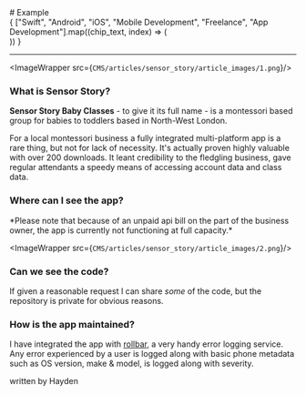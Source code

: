 
<div className="mt-6"/>
# Example

<div className="flex not-prose">
    <div className="flex flex-wrap justify-center">
        {
        ["Swift", "Android", "iOS", "Mobile Development", "Freelance", "App Development"].map((chip_text, index) => (
            <div key={index} className="mr-3 mt-3">
                <Chip chip_text={chip_text} />
            </div>
        ))
        }
    </div>
</div>

---

<ImageWrapper src={`CMS/articles/sensor_story/article_images/1.png`}/>

### What is Sensor Story?
**Sensor Story Baby Classes** - to give it its full name - is a montessori based group for babies to toddlers based in North-West London. 

For a local montessori business a fully integrated multi-platform app is a rare thing, but not for lack of necessity. It's actually proven highly valuable with over 200 downloads. It leant credibility to the fledgling business, gave regular attendants a speedy means of accessing account data and class data.

### Where can I see the app?
<div className="flex mt-6 not-prose w-full justify-center">
    <div className="mr-3">
        <MB_Button from_cms={true} text="App Store" image_src="TAG_SVGS/ios.svg" given_href="https://apps.apple.com/gb/app/sensorstory-baby-classes/id6448684530"/>
    </div>
    <div>
        <MB_Button from_cms={true} text="Google Play" image_src="TAG_SVGS/android.svg" given_href="https://play.google.com/store/apps/details?id=com.sensorstorybabyclasses.sensor_story&pli=1"/>
    </div>
</div>
*Please note that because of an unpaid api bill on the part of the business owner, the app is currently not functioning at full capacity.*

<ImageWrapper src={`CMS/articles/sensor_story/article_images/2.png`}/>

### Can we see the code?
If given a reasonable request I can share *some* of the code, but the repository is private for obvious reasons.

### How is the app maintained?
I have integrated the app with [rollbar](https://rollbar.com/), a very handy error logging service. Any error experienced by a user is logged along with basic phone metadata such as OS version, make & model, is logged along with severity.

<div className="flex justify-center position">
    written by Hayden
</div>